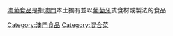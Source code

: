 [[澳葡食品|澳葡食品]]是指[[澳門|澳門]]本土獨有並以[[葡萄牙|葡萄牙]]式食材或製法的食品
[[Category:澳門食品|Category:澳門食品]]
[[Category:混合菜|Category:混合菜]]